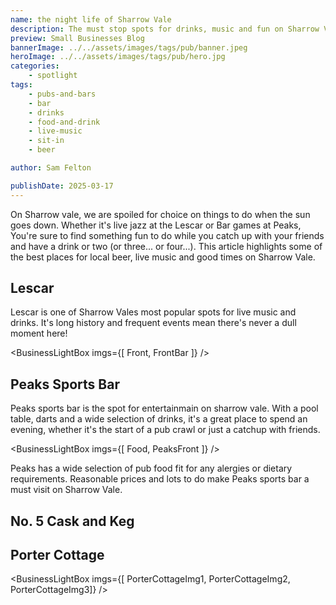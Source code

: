 ```yaml
---
name: the night life of Sharrow Vale
description: The must stop spots for drinks, music and fun on Sharrow Vale.
preview: Small Businesses Blog
bannerImage: ../../assets/images/tags/pub/banner.jpeg
heroImage: ../../assets/images/tags/pub/hero.jpg
categories:
    - spotlight
tags:
    - pubs-and-bars
    - bar
    - drinks
    - food-and-drink
    - live-music
    - sit-in
    - beer

author: Sam Felton

publishDate: 2025-03-17
---
```



On Sharrow vale, we are spoiled for choice on things to do when the sun goes down. Whether it's live jazz 
at the Lescar or Bar games at Peaks, You're sure to find something fun to do while you catch up 
with your friends and have a drink or two (or three... or four...). This article highlights some of the best
places for local beer, live music and good times on Sharrow Vale.

## Lescar

Lescar is one of Sharrow Vales most popular spots for live music and drinks. It's long history and frequent events
mean there's never a dull moment here!


<BusinessLightBox imgs={[
    Front,
    FrontBar
    ]}
/>

## Peaks Sports Bar

Peaks sports bar is the spot for entertainmain on sharrow vale. With a pool table, darts 
and a wide selection of drinks, it's a great place to spend an evening, whether it's the 
start of a pub crawl or just a catchup with friends.


<BusinessLightBox imgs={[
    Food,
    PeaksFront
    ]}
/>

Peaks has a wide selection of pub food fit for any alergies or dietary requirements. 
Reasonable prices and lots to do make Peaks sports bar a must visit on Sharrow Vale.

## No. 5 Cask and Keg

<ProsConsList listing="cask-and-keg"/>

<BusinessTags businessKey="cask-and-keg"/>

## Porter Cottage


<BusinessLightBox imgs={[
    PorterCottageImg1,
    PorterCottageImg2,
    PorterCottageImg3]}
/>

<ProsConsList listing="the-porter-cottage"/>

<BusinessTags businessKey="the-porter-cottage"/>